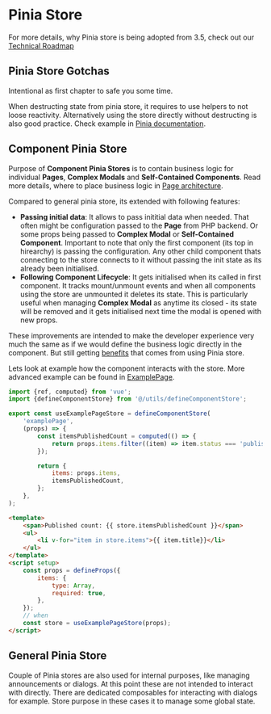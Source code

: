 
<Meta title="Guide/Pinia Store" />

# Pinia Store

For more details, why Pinia store is being adopted from 3.5, check out our [Technical Roadmap](?path=/docs/guide-technical-roadmap--docs#pinia-stores-35)

## Pinia Store Gotchas

Intentional as first chapter to safe you some time.

When destructing state from pinia store, it requires to use helpers to not loose reactivity. Alternatively using the store directly without destructing is also good practice. Check example in [Pinia documentation](https://pinia.vuejs.org/core-concepts/#Destructuring-from-a-Store).

## Component Pinia Store

Purpose of **Component Pinia Stores** is to contain business logic for individual **Pages**, **Complex Modals** and **Self-Contained Components**. Read more details, where to place business logic in [Page architecture](?path=/docs/guide-page-architecture--docs#where-to-place-business-logic).

Compared to general pinia store, its extended with following features:

- **Passing initial data**: It allows to pass inititial data when needed. That often might be configuration passed to the **Page** from PHP backend. Or some props being passed to **Complex Modal** or **Self-Contained Component**. Important to note that only the first component (its top in hirearchy) is passing the configuration. Any other child component thats connecting to the store connects to it without passing the init state as its already been initialised.
- **Following Component Lifecycle**: It gets initialised when its called in first component. It tracks mount/unmount events and when all components using the store are unmounted it deletes its state. This is particularly useful when managing **Complex Modal** as anytime its closed - its state will be removed and it gets initialised next time the modal is opened with new props.

These improvements are intended to make the developer experience very much the same as if we would define the business logic directly in the component. But still getting [benefits](<(?path=/docs/guide-technical-roadmap--docs#pinia-stores-35)>) that comes from using Pinia store.

Lets look at example how the component interacts with the store. More advanced example can be found in [ExamplePage](?path=/docs/pages-example--docs).

```javascript
import {ref, computed} from 'vue';
import {defineComponentStore} from '@/utils/defineComponentStore';

export const useExamplePageStore = defineComponentStore(
	'examplePage',
	(props) => {
		const itemsPublishedCount = computed(() => {
			return props.items.filter((item) => item.status === 'published').length;
		});

		return {
			items: props.items,
			itemsPublishedCount,
		};
	},
);
```

```html
<template>
	<span>Published count: {{ store.itemsPublishedCount }}</span>
	<ul>
		<li v-for="item in store.items">{{ item.title}}</li>
	</ul>
</template>
<script setup>
	const props = defineProps({
		items: {
			type: Array,
			required: true,
		},
	});
	// when
	const store = useExamplePageStore(props);
</script>
```

## General Pinia Store

Couple of Pinia stores are also used for internal purposes, like managing announcements or dialogs. At this point these are not intended to interact with directly. There are dedicated composables for interacting with dialogs for example. Store purpose in these cases it to manage some global state.
